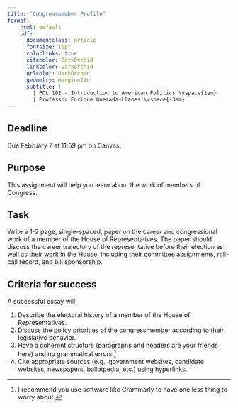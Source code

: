```yaml
---
title: "Congressmember Profile"
format:
    html: default
    pdf: 
      documentclass: article
      fontsize: 11pt
      colorlinks: true
      citecolor: DarkOrchid
      linkcolor: DarkOrchid
      urlcolor: DarkOrchid
      geometry: margin=1in
      subtitle: | 
        | POL 102 - Introduction to American Politics \vspace{1em}
        | Professor Enrique Quezada-Llanes \vspace{-3em}
---
```


:::{.callout-important}
## Deadline

Due February 7 at 11:59 pm on Canvas.

:::



## Purpose

This assignment will help you learn about the work of members of Congress.


## Task

Write a 1-2 page, single-spaced, paper on the career and congressional work of a member of the House of Representatives. The paper should discuss the career trajectory of the representative before their election as well as their work in the House, including their committee assignments, roll-call record, and bill sponsorship.


## Criteria for success

A successful essay will:

1. Describe the electoral history of a member of the House of Representatives.
2. Discuss the policy priorities of the congressmember according to their legislative behavior.
3. Have a coherent structure (paragraphs and headers are your friends here) and no grammatical errors.^[I recommend you use software like Grammarly to have one less thing to worry about.]
4. Cite appropriate sources (e.g., government websites, candidate websites, newspapers, ballotpedia, etc.) using hyperlinks. 

